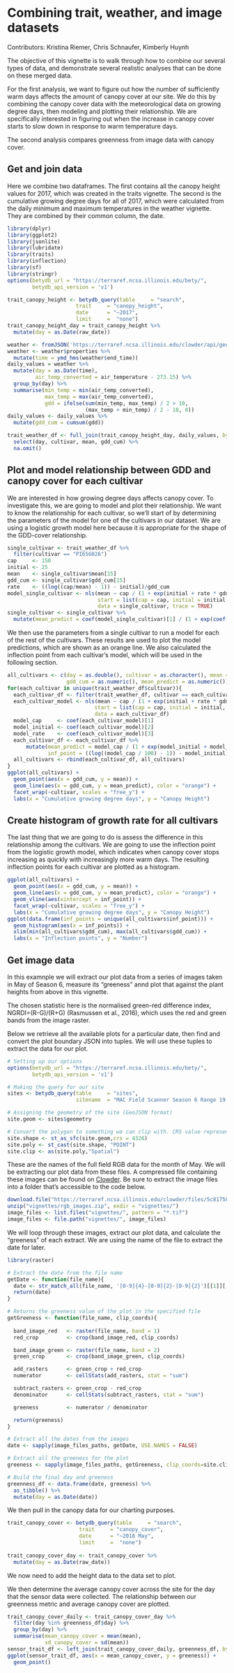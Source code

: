 # Combining trait, weather, and image datasets

Contributors: Kristina Riemer, Chris Schnaufer, Kimberly Huynh

The objective of this vignette is to walk through how to combine our several types of data, and demonstrate several realistic analyses that can be done on these merged data. 

For the first analysis, we want to figure out how the number of sufficiently warm days affects the amount of canopy cover at our site. We do this by combining the canopy cover data with the meteorological data on growing degree days, then modeling and plotting their relationship. We are specifically interested in figuring out when the increase in canopy cover starts to slow down in response to warm temperature days. 

The second analysis compares greenness from image data with canopy cover. 

## Get and join data

Here we combine two dataframes. 
The first contains all the canopy height values for 2017, which was created in the traits vignette. 
The second is the cumulative growing degree days for all of 2017, which were calculated from the daily minimum and maximum temperatures in the weather vignette. 
They are combined by their common column, the date. 

```r
library(dplyr)
library(ggplot2)
library(jsonlite)
library(lubridate)
library(traits)
library(inflection)
library(sf)
library(stringr)
options(betydb_url = "https://terraref.ncsa.illinois.edu/bety/",
        betydb_api_version = 'v1')
```

```r
trait_canopy_height <- betydb_query(table     = "search", 
                      trait     = "canopy_height", 
                      date      = "~2017",
                      limit     =  "none")
trait_canopy_height_day = trait_canopy_height %>% 
  mutate(day = as.Date(raw_date))
```

```r
weather <- fromJSON('https://terraref.ncsa.illinois.edu/clowder/api/geostreams/datapoints?stream_id=46431&since=2017-01-01&until=2017-12-31', flatten = FALSE)
weather <- weather$properties %>% 
  mutate(time = ymd_hms(weather$end_time))
daily_values = weather %>% 
  mutate(day = as.Date(time), 
         air_temp_converted = air_temperature - 273.15) %>% 
  group_by(day) %>% 
  summarise(min_temp = min(air_temp_converted), 
            max_temp = max(air_temp_converted), 
            gdd = ifelse(sum(min_temp, max_temp) / 2 > 10, 
                         (max_temp + min_temp) / 2 - 10, 0))
daily_values <- daily_values %>% 
  mutate(gdd_cum = cumsum(gdd))
```

```r
trait_weather_df <- full_join(trait_canopy_height_day, daily_values, by = "day") %>% 
  select(day, cultivar, mean, gdd_cum) %>% 
  na.omit()
```

## Plot and model relationship between GDD and canopy cover for each cultivar

We are interested in how growing degree days affects canopy cover. 
To investigate this, we are going to model and plot their relationship. 
We want to know the relationship for each cultivar, so we'll start of by determining the parameters of the model for one of the cultivars in our dataset. 
We are using a logistic growth model here because it is appropriate for the shape of the GDD-cover relationship. 

```r
single_cultivar <- trait_weather_df %>% 
  filter(cultivar == "PI656026")
cap     <- 150
initial <- 25
mean    <- single_cultivar$mean[15]
gdd_cum <- single_cultivar$gdd_cum[15]
rate    <- ((log((cap/mean) - 1)) - initial)/gdd_cum
model_single_cultivar <- nls(mean ~ cap / (1 + exp(initial + rate * gdd_cum)), 
                             start = list(cap = cap, initial = initial, rate = rate),
                             data = single_cultivar, trace = TRUE)
single_cultivar <- single_cultivar %>% 
  mutate(mean_predict = coef(model_single_cultivar)[1] / (1 + exp(coef(model_single_cultivar)[2] + coef(model_single_cultivar)[3] * gdd_cum)))
```

We then use the parameters from a single cultivar to run a model for each of the rest of the cultivars. 
These results are used to plot the model predictions, which are shown as an orange line. 
We also calculated the inflection point from each cultivar's model, which will be used in the following section. 

```r
all_cultivars <- c(day = as.double(), cultivar = as.character(), mean = as.numeric(), 
                   gdd_cum = as.numeric(), mean_predict = as.numeric())
for(each_cultivar in unique(trait_weather_df$cultivar)){
  each_cultivar_df <- filter(trait_weather_df, cultivar == each_cultivar)
  each_cultivar_model <- nls(mean ~ cap / (1 + exp(initial + rate * gdd_cum)), 
                            start = list(cap = cap, initial = initial, rate = rate),
                            data = each_cultivar_df)
  model_cap     <- coef(each_cultivar_model)[1]
  model_initial <- coef(each_cultivar_model)[2]
  model_rate    <- coef(each_cultivar_model)[3]
  each_cultivar_df <- each_cultivar_df %>% 
      mutate(mean_predict = model_cap / (1 + exp(model_initial + model_rate * gdd_cum)), 
             inf_point = ((log((model_cap / 100) - 1)) - model_initial) / model_rate)
  all_cultivars <- rbind(each_cultivar_df, all_cultivars)
}
ggplot(all_cultivars) +
  geom_point(aes(x = gdd_cum, y = mean)) +
  geom_line(aes(x = gdd_cum, y = mean_predict), color = "orange") +
  facet_wrap(~cultivar, scales = "free_y") +
  labs(x = "Cumulative growing degree days", y = "Canopy Height")
```

## Create histogram of growth rate for all cultivars

The last thing that we are going to do is assess the difference in this relationship among the cultivars. 
We are going to use the inflection point from the logistic growth model, which indicates when canopy cover stops increasing as quickly with increasingly more warm days. 
The resulting inflection points for each cultivar are plotted as a histogram. 

```r
ggplot(all_cultivars) +
  geom_point(aes(x = gdd_cum, y = mean)) +
  geom_line(aes(x = gdd_cum, y = mean_predict), color = "orange") +
  geom_vline(aes(xintercept = inf_point)) +
  facet_wrap(~cultivar, scales = "free_y") +
  labs(x = "Cumulative growing degree days", y = "Canopy Height")
ggplot(data.frame(inf_points = unique(all_cultivars$inf_point))) +
  geom_histogram(aes(x = inf_points)) +
  xlim(min(all_cultivars$gdd_cum), max(all_cultivars$gdd_cum)) +
  labs(x = "Inflection points", y = "Number")
```

## Get image data

In this examnple we will extract our plot data from a series of images taken in May of Season 6, measure its "greeness" annd plot that against the plant heights from above in this vignette.

The chosen statistic here is the normalised green-red difference index, NGRDI=(R-G)/(R+G) (Rasmussen et al., 2016), which uses the red and green bands from the image raster.

Below we retrieve all the available plots for a particular date, then find and convert the plot boundary JSON into tuples.
We will use these tuples to extract the data for our plot.

```r
# Setting up our options
options(betydb_url = "https://terraref.ncsa.illinois.edu/bety/",
        betydb_api_version = 'v1')

# Making the query for our site
sites <- betydb_query(table     = "sites",  
                      sitename  = "MAC Field Scanner Season 6 Range 19 Column 1")

# Assigning the geometry of the site (GeoJSON format)
site.geom <- sites$geometry

# Convert the polygon to something we can clip with. CRS value represents WGS84 Lat/Long
site.shape <- st_as_sfc(site.geom,crs = 4326)
site.poly <- st_cast(site.shape, "POINT")
site.clip <- as(site.poly,"Spatial")
```

These are the names of the full field RGB data for the month of May.
We will be extracting our plot data from these files.
A compressed file containing these images can be found on [Clowder](https://terraref.ncsa.illinois.edu/clowder/files/5c8175874f0c78f6486d6870?dataset=5c81709a4f0c78f6486d686c&space=).
Be sure to extract the image files into a folder that's accessible to the code below.

```r
download.file("https://terraref.ncsa.illinois.edu/clowder/files/5c8175874f0c78f6486d6870/blob", destfile = "vignettes/rgb_images.zip")
unzip("vignettes/rgb_images.zip", exdir = "vignettes/")
image_files <- list.files("vignettes/", pattern = "*.tif")
image_files <- file.path("vignettes/", image_files)
```

We will loop through these images, extract our plot data, and calculate the "greeness" of each extract.
We are using the name of the file to extract the date for later.

```r
library(raster)

# Extract the date from the file name
getDate <- function(file_name){
  date <- str_match_all(file_name, '[0-9]{4}-[0-9]{2}-[0-9]{2}')[[1]][,1]
  return(date)
}

# Returns the greeness value of the plot in the specified file
getGreeness <- function(file_name, clip_coords){
  
  band_image_red   <- raster(file_name, band = 1)
  red_crop         <- crop(band_image_red, clip_coords)

  band_image_green <- raster(file_name, band = 2)
  green_crop       <- crop(band_image_green, clip_coords)

  add_rasters      <- green_crop + red_crop
  numerator        <- cellStats(add_rasters, stat = "sum")

  subtract_rasters <- green_crop - red_crop
  denominator      <- cellStats(subtract_rasters, stat = "sum")

  greeness         <- numerator / denominator

  return(greeness)
}

# Extract all the dates from the images
date <- sapply(image_files_paths, getDate, USE.NAMES = FALSE)

# Extract all the greeness for the plot
greeness <- sapply(image_files_paths, getGreeness, clip_coords=site.clip, USE.NAMES = FALSE)

# Build the final day and greeness
greenness_df <- data.frame(date, greeness) %>% 
  as_tibble() %>% 
  mutate(day = as.Date(date))
```
We then pull in the canopy data for our charting purposes.

```r
trait_canopy_cover <- betydb_query(table     = "search", 
                       trait     = "canopy_cover", 
                       date      = "~2018 May",
                       limit     =  "none")
                       
trait_canopy_cover_day <- trait_canopy_cover %>% 
  mutate(day = as.Date(raw_date))
```

We now need to add the height data to the data set to plot.

We then determine the average canopy cover across the site for the day that the sensor data were collected. 
The relationship between our greenness metric and average canopy cover are plotted. 

```r
trait_canopy_cover_daily <- trait_canopy_cover_day %>% 
  filter(day %in% greenness_df$day) %>% 
  group_by(day) %>% 
  summarise(mean_canopy_cover = mean(mean), 
            sd_canopy_cover = sd(mean))
sensor_trait_df <- left_join(trait_canopy_cover_daily, greenness_df, by = "day")
ggplot(sensor_trait_df, aes(x = mean_canopy_cover, y = greeness)) +
  geom_point()
```


